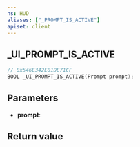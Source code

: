 ```yaml
---
ns: HUD
aliases: ["_PROMPT_IS_ACTIVE"]
apiset: client
---
```

## _UI_PROMPT_IS_ACTIVE

```c
// 0x546E342E01DE71CF
BOOL _UI_PROMPT_IS_ACTIVE(Prompt prompt);
```


## Parameters
* **prompt**:

## Return value